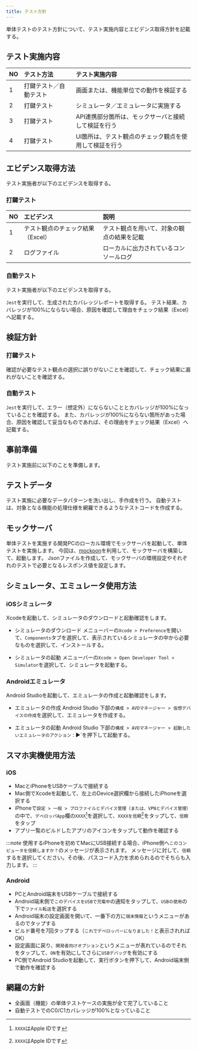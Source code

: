 ```yaml
---
title: テスト方針
---
```


単体テストのテスト方針について、テスト実施内容とエビデンス取得方針を記載する。

## テスト実施内容

| NO | テスト方法 | テスト実施内容 |
| --- | :--- | :--- |
| 1 | 打鍵テスト／自動テスト | 画面または、機能単位での動作を検証する |
| 2 | 打鍵テスト | シミュレータ／エミュレータに実施する |
| 3 | 打鍵テスト | API連携部分箇所は、モックサーバと接続して検証を行う |
| 4 | 打鍵テスト | UI箇所は、テスト観点のチェック観点を使用して検証を行う |

## エビデンス取得方法

テスト実施者が以下のエビデンスを取得する。

### 打鍵テスト

| NO | エビデンス | 説明 |
| --- | :--- | :--- |
| 1 | テスト観点のチェック結果（Excel） | テスト観点を用いて、対象の観点の結果を記載 |
| 2 | ログファイル | ローカルに出力されているコンソールログ |

### 自動テスト

テスト実施者が以下のエビデンスを取得する。

`Jest`を実行して、生成されたカバレッジレポートを取得する。
テスト結果、カバレッジが100%にならない場合、原因を確認して理由をチェック結果（Excel）へ記載する。

## 検証方針

### 打鍵テスト

確認が必要なテスト観点の選択に誤りがないことを確認して、チェック結果に漏れがないことを確認する。

### 自動テスト

`Jest`を実行して、エラー（想定外）にならないこととカバレッジが100%になっていることを確認する。
また、カバレッジが100%にならない箇所があった場合、原因を確認して妥当なものであれば、その理由をチェック結果（Excel）へ記載する。

## 事前準備

テスト実施前に以下のことを準備します。

## テストデータ

テスト実施に必要なデータパターンを洗い出し、手作成を行う。
自動テストは、対象となる機能の処理仕様を網羅できるようなテストコードを作成する。

## モックサーバ

単体テストを実施する開発PCのローカル環境でモックサーバを起動して、単体テストを実施します。
今回は、[mockoon][mockoon]を利用して、モックサーバを構築して、起動します。
Jsonファイルを作成して、モックサーバの環境設定やそれぞれのテストで必要となるレスポンス値を設定します。

[mockoon]:https://mockoon.com/

## シミュレータ、エミュレータ使用方法

### iOSシミュレータ

Xcodeを起動して、シミュレータのダウンロードと起動確認をします。

- シミュレータのダウンロード
メニューバーの`Xcode > Preference`を開いて、`Components`タブを選択して、表示されているシミュレータの中から必要なものを選択して、インストールする。

- シミュレータの起動
メニューバーの`Xcode > Open Developer Tool > Simulator`を選択して、シミュレータを起動する。

### Androidエミュレータ

Android Studioを起動して、エミュレータの作成と起動確認をします。

- エミュレータの作成
Android Studio 下部の`構成 > AVDマネージャー > 仮想デバイスの作成`を選択して、エミュレータを作成する。

- エミュレータの起動
Android Studio 下部の`構成 > AVDマネージャー > 起動したいエミュレータのアクション：`▶`を押下して起動する。

## スマホ実機使用方法

### iOS

- MacとiPhoneをUSBケーブルで接続する
- Mac側でXcodeを起動して、左上のDevice選択欄から接続したiPhoneを選択する
- iPhoneで`設定 > 一般 > プロファイルとデバイス管理（または、VPNとデバイス管理）`の中で、`デベロッパApp`欄の`XXXX`[^1]を選択して、`XXXXを信頼`[^1]をタップして、`信頼`をタップ
- アプリ一覧のビルドしたアプリのアイコンをタップして動作を確認する

:::note
使用するiPhoneを初めてMacにUSB接続する場合、iPhone側へ`このコンピュータを信頼しますか？`のメッセージが表示されます。
メッセージに対して、`信頼`するを選択してください。その後、パスコード入力を求められるのでそちらも入力します。
:::

[^1]: `XXXX`はApple IDです

### Android

- PCとAndroid端末をUSBケーブルで接続する
- Android端末側で`このデバイスをUSBで充電中`の通知をタップして、`USBの使用`の下で`ファイル転送`を選択する
- Android端末の設定画面を開いて、一番下の方に`端末情報`というメニューがあるのでタップする
- ビルド番号を7回タップする（`これでデベロッパーになりました！`と表示されればOK）
- 設定画面に戻り、`開発者向けオプション`というメニューが表れているのでそれをタップして、`ON`を有効にしてさらに`USBデバッグ`を有効にする
- PC側でAndroid Studioを起動して、実行ボタンを押下して、Android端末側で動作を確認する

## 網羅の方針

- 全画面（機能）の単体テストケースの実施が全て完了していること
- 自動テストでのC0/C1カバレッジが100%となっていること
